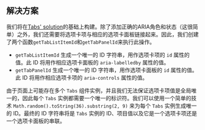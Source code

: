
## 解决方案

我们将在[Tabs' solution](/questions/user-interface/tabs/vue/solution)的基础上构建。除了添加正确的ARIA角色和状态（这很简单）之外，我们还需要将选项卡项与相应的选项卡面板链接起来。因此，我们创建了两个函数`getTabListItemId`和`getTabPanelId`来执行此操作。

* `getTabListItemId` 生成一个唯一的 ID 字符串，用作选项卡项的 `id` 属性的值。此 ID 将用作相应选项卡面板的 `aria-labelledby` 属性的值。
* `getTabPanelId` 生成一个唯一的 ID 字符串，用作选项卡面板的 `id` 属性的值。此 ID 将用作相应选项卡项的 `aria-controls` 属性的值。

由于页面上可能存在多个 `Tabs` 组件实例，并且我们无法保证选项卡项值是全局唯一的，因此每个 `Tabs` 实例都需要一个唯一的标识符。我们可以使用一个简单的技术 `Math.random().toString(36).substring(2, 9)` 来为每个 `Tabs` 实例生成唯一的 ID。最终的 ID 字符串将是 `Tabs` 实例的 ID、项目值以及它是一个选项卡项还是一个选项卡面板的串联。

<TestCases />

<Notes />
